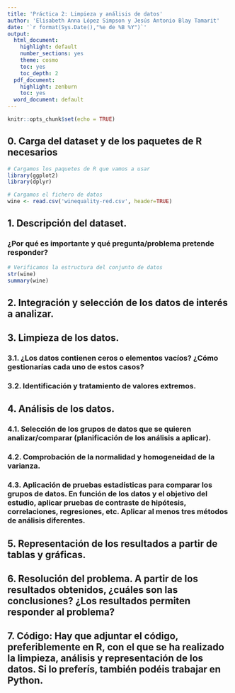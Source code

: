 ```yaml
---
title: 'Práctica 2: Limpieza y análisis de datos'
author: 'Elisabeth Anna López Simpson y Jesús Antonio Blay Tamarit'
date: '`r format(Sys.Date(),"%e de %B %Y")`'
output:
  html_document:
    highlight: default
    number_sections: yes
    theme: cosmo
    toc: yes
    toc_depth: 2
  pdf_document:
    highlight: zenburn
    toc: yes
  word_document: default
---
```


```r
knitr::opts_chunk$set(echo = TRUE)
```

## 0. Carga del dataset y de los paquetes de R necesarios
```r
# Cargamos los paquetes de R que vamos a usar
library(ggplot2)
library(dplyr)

# Cargamos el fichero de datos
wine <- read.csv('winequality-red.csv', header=TRUE)
```
## 1. Descripción del dataset. 
### ¿Por qué es importante y qué pregunta/problema pretende responder?

```r
# Verificamos la estructura del conjunto de datos
str(wine)
summary(wine)
```

## 2. Integración y selección de los datos de interés a analizar.

## 3. Limpieza de los datos.
### 3.1. ¿Los datos contienen ceros o elementos vacíos? ¿Cómo gestionarías cada uno de estos casos?
### 3.2. Identificación y tratamiento de valores extremos.

## 4. Análisis de los datos.
### 4.1. Selección de los grupos de datos que se quieren analizar/comparar (planificación de los análisis a aplicar).
### 4.2. Comprobación de la normalidad y homogeneidad de la varianza.
### 4.3. Aplicación de pruebas estadísticas para comparar los grupos de datos. En función de los datos y el objetivo del estudio, aplicar pruebas de contraste de hipótesis, correlaciones, regresiones, etc. Aplicar al menos tres métodos de análisis diferentes.

## 5. Representación de los resultados a partir de tablas y gráficas.

## 6. Resolución del problema. A partir de los resultados obtenidos, ¿cuáles son las conclusiones? ¿Los resultados permiten responder al problema?

## 7. Código: Hay que adjuntar el código, preferiblemente en R, con el que se ha realizado la limpieza, análisis y representación de los datos. Si lo preferís, también podéis trabajar en Python.

